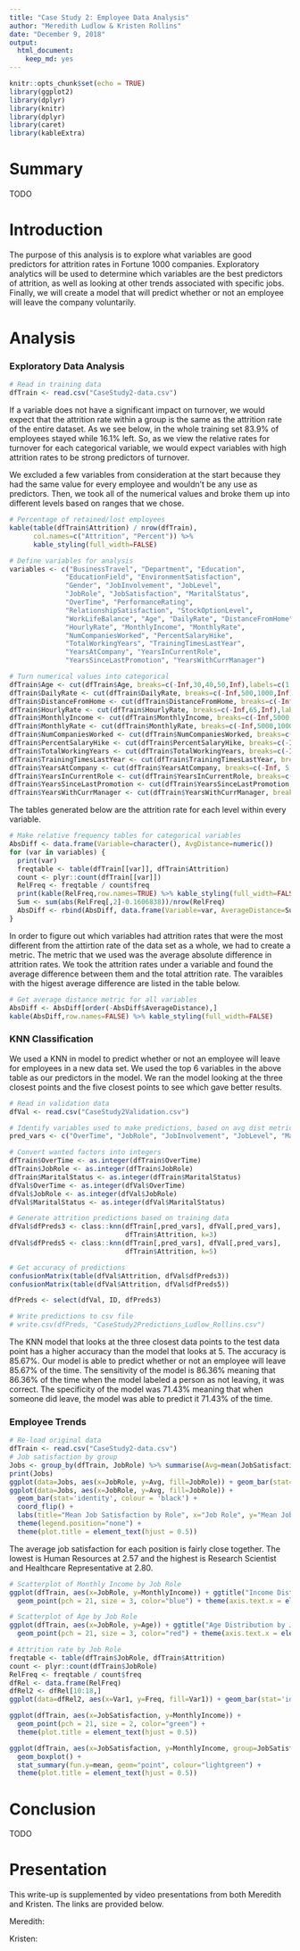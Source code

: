 ```yaml
---
title: "Case Study 2: Employee Data Analysis"
author: "Meredith Ludlow & Kristen Rollins"
date: "December 9, 2018"
output:
  html_document:
    keep_md: yes
---
```


```r
knitr::opts_chunk$set(echo = TRUE)
library(ggplot2)
library(dplyr)
library(knitr)
library(dplyr)
library(caret)
library(kableExtra)
```

# Summary

TODO 

# Introduction

The purpose of this analysis is to explore what variables are good predictors for attrition rates in Fortune 1000 companies. Exploratory analytics will be used to determine which variables are the best predictors of attrition, as well as looking at other trends associated with specific jobs. Finally, we will create a model that will predict whether or not an employee will leave the company voluntarily.

# Analysis

### Exploratory Data Analysis

```r
# Read in training data
dfTrain <- read.csv("CaseStudy2-data.csv")
```

If a variable does not have a significant impact on turnover, we would expect that the attrition rate within a group is the same as the attrition rate of the entire dataset. As we see below, in the whole training set 83.9% of employees stayed while 16.1% left. So, as we view the relative rates for turnover for each categorical variable, we would expect variables with high attrition rates to be strong predictors of turnover. 

We excluded a few variables from consideration at the start because they had the same value for every employee and wouldn't be any use as predictors. Then, we took all of the numerical values and broke them up into different levels based on ranges that we chose.

```r
# Percentage of retained/lost employees
kable(table(dfTrain$Attrition) / nrow(dfTrain), 
      col.names=c("Attrition", "Percent")) %>% 
      kable_styling(full_width=FALSE)

# Define variables for analysis
variables <- c("BusinessTravel", "Department", "Education", 
              "EducationField", "EnvironmentSatisfaction",
              "Gender", "JobInvolvement", "JobLevel",
              "JobRole", "JobSatisfaction", "MaritalStatus",
              "OverTime", "PerformanceRating", 
              "RelationshipSatisfaction", "StockOptionLevel", 
              "WorkLifeBalance", "Age", "DailyRate", "DistanceFromHome", 
              "HourlyRate", "MonthlyIncome", "MonthlyRate", 
              "NumCompaniesWorked", "PercentSalaryHike",
              "TotalWorkingYears", "TrainingTimesLastYear", 
              "YearsAtCompany", "YearsInCurrentRole", 
              "YearsSinceLastPromotion", "YearsWithCurrManager")

# Turn numerical values into categorical
dfTrain$Age <- cut(dfTrain$Age, breaks=c(-Inf,30,40,50,Inf),labels=c(1,2,3,4))
dfTrain$DailyRate <- cut(dfTrain$DailyRate, breaks=c(-Inf,500,1000,Inf),labels=c(1,2,3))
dfTrain$DistanceFromHome <- cut(dfTrain$DistanceFromHome, breaks=c(-Inf,10,Inf),labels=c(1,2))
dfTrain$HourlyRate <- cut(dfTrain$HourlyRate, breaks=c(-Inf,65,Inf),labels=c(1,2))
dfTrain$MonthlyIncome <- cut(dfTrain$MonthlyIncome, breaks=c(-Inf,5000,10000,15000,Inf),labels=c(1,2,3,4))
dfTrain$MonthlyRate <- cut(dfTrain$MonthlyRate, breaks=c(-Inf,5000,10000,15000,20000,Inf),labels=c(1,2,3,4,5))
dfTrain$NumCompaniesWorked <- cut(dfTrain$NumCompaniesWorked, breaks=c(-Inf,4,Inf),labels=c(1,2))
dfTrain$PercentSalaryHike <- cut(dfTrain$PercentSalaryHike, breaks=c(-Inf, 13, 17, Inf), labels=c(1, 2, 3))
dfTrain$TotalWorkingYears <- cut(dfTrain$TotalWorkingYears, breaks=c(-Inf, 10, 20, Inf), labels=c(1, 2, 3))
dfTrain$TrainingTimesLastYear <- cut(dfTrain$TrainingTimesLastYear, breaks=c(-Inf, 1, 4, Inf), labels=c(1, 2, 3))
dfTrain$YearsAtCompany <- cut(dfTrain$YearsAtCompany, breaks=c(-Inf, 5, 15, 25, Inf), labels=c(1, 2, 3, 4))
dfTrain$YearsInCurrentRole <- cut(dfTrain$YearsInCurrentRole, breaks=c(-Inf, 5, 10, Inf), labels=c(1, 2, 3))
dfTrain$YearsSinceLastPromotion <- cut(dfTrain$YearsSinceLastPromotion, breaks=c(-Inf, 2, 7, Inf), labels=c(1, 2, 3))
dfTrain$YearsWithCurrManager <- cut(dfTrain$YearsWithCurrManager, breaks=c(-Inf, 5, 10, Inf), labels=c(1, 2, 3))
```

The tables generated below are the attrition rate for each level within every variable.

```r
# Make relative frequency tables for categorical variables
AbsDiff <- data.frame(Variable=character(), AvgDistance=numeric())
for (var in variables) {
  print(var)
  freqtable <- table(dfTrain[[var]], dfTrain$Attrition)
  count <- plyr::count(dfTrain[[var]])
  RelFreq <- freqtable / count$freq
  print(kable(RelFreq,row.names=TRUE) %>% kable_styling(full_width=FALSE))
  Sum <- sum(abs(RelFreq[,2]-0.1606838))/nrow(RelFreq)
  AbsDiff <- rbind(AbsDiff, data.frame(Variable=var, AverageDistance=Sum))
}
```

In order to figure out which variables had attrition rates that were the most different from the attirtion rate of the data set as a whole, we had to create a metric. The metric that we used was the average absolute difference in attrition rates. We took the attrition rates under a variable and found the average difference between them and the total attrition rate. The varaibles with the higest average difference are listed in the table below.

```r
# Get average distance metric for all variables
AbsDiff <- AbsDiff[order(-AbsDiff$AverageDistance),]
kable(AbsDiff,row.names=FALSE) %>% kable_styling(full_width=FALSE)
```

### KNN Classification

We used a KNN in model to predict whether or not an employee will leave for employees in a new data set. We used the top 6 variables in the above table as our predictors in the model. We ran the model looking at the three closest points and the five closest points to see which gave better results.

```r
# Read in validation data
dfVal <- read.csv("CaseStudy2Validation.csv")

# Identify variables used to make predictions, based on avg dist metric
pred_vars <- c("OverTime", "JobRole", "JobInvolvement", "JobLevel", "MaritalStatus","WorkLifeBalance")

# Convert wanted factors into integers
dfTrain$OverTime <- as.integer(dfTrain$OverTime)
dfTrain$JobRole <- as.integer(dfTrain$JobRole)
dfTrain$MaritalStatus <- as.integer(dfTrain$MaritalStatus)
dfVal$OverTime <- as.integer(dfVal$OverTime)
dfVal$JobRole <- as.integer(dfVal$JobRole)
dfVal$MaritalStatus <- as.integer(dfVal$MaritalStatus)

# Generate attrition predictions based on training data
dfVal$dfPreds3 <- class::knn(dfTrain[,pred_vars], dfVal[,pred_vars], 
                             dfTrain$Attrition, k=3)
dfVal$dfPreds5 <- class::knn(dfTrain[,pred_vars], dfVal[,pred_vars], 
                             dfTrain$Attrition, k=5)

# Get accuracy of predictions
confusionMatrix(table(dfVal$Attrition, dfVal$dfPreds3))
confusionMatrix(table(dfVal$Attrition, dfVal$dfPreds5))

dfPreds <- select(dfVal, ID, dfPreds3)

# Write predictions to csv file
# write.csv(dfPreds, "CaseStudy2Predictions_Ludlow_Rollins.csv")
```

The KNN model that looks at the three closest data points to the test data point has a higher accuracy than the model that looks at 5. The accuracy is 85.67%. Our model is able to predict whether or not an employee will leave 85.67% of the time. The sensitivity of the model is 86.36% meaning that 86.36% of the time when the model labeled a person as not leaving, it was correct. The specificity of the model was 71.43% meaning that when someone did leave, the model was able to predict it 71.43% of the time. 

### Employee Trends

```r
# Re-load original data
dfTrain <- read.csv("CaseStudy2-data.csv")
# Job satisfaction by group
Jobs <- group_by(dfTrain, JobRole) %>% summarise(Avg=mean(JobSatisfaction, na.rm=TRUE))
print(Jobs)
ggplot(data=Jobs, aes(x=JobRole, y=Avg, fill=JobRole)) + geom_bar(stat='identity', colour = 'black') + coord_flip() + ggtitle("Average Job Satisfaction by Job") + xlab("Job Type") + ylab("Average Satisfaction") + theme(legend.position="none") + theme(plot.title = element_text(hjust = 0.5))
ggplot(data=Jobs, aes(x=JobRole, y=Avg, fill=JobRole)) + 
  geom_bar(stat='identity', colour = 'black') + 
  coord_flip() + 
  labs(title="Mean Job Satisfaction by Role", x="Job Role", y="Mean Job Satisfaction") +
  theme(legend.position="none") + 
  theme(plot.title = element_text(hjust = 0.5))
```

The average job satisfaction for each position is fairly close together. The lowest is Human Resources at 2.57 and the highest is Research Scientist and Healthcare Representative at 2.80. 


```r
# Scatterplot of Monthly Income by Job Role
ggplot(dfTrain, aes(x=JobRole, y=MonthlyIncome)) + ggtitle("Income Distribution by Job Type") + xlab("Job Type") + ylab("Monthly Income") + 
  geom_point(pch = 21, size = 3, color="blue") + theme(axis.text.x = element_text(angle = 50, hjust = 1))

# Scatterplot of Age by Job Role
ggplot(dfTrain, aes(x=JobRole, y=Age)) + ggtitle("Age Distribution by Job Type") + xlab("Job Type") + ylab("Age") + 
  geom_point(pch = 21, size = 3, color="red") + theme(axis.text.x = element_text(angle = 50, hjust = 1))

# Attrition rate by Job Role
freqtable <- table(dfTrain$JobRole, dfTrain$Attrition)
count <- plyr::count(dfTrain$JobRole)
RelFreq <- freqtable / count$freq
dfRel <- data.frame(RelFreq)
dfRel2 <- dfRel[10:18,]
ggplot(data=dfRel2, aes(x=Var1, y=Freq, fill=Var1)) + geom_bar(stat='identity', colour = 'black') + coord_flip() + ggtitle("Attrition Rate per Job Type") + ylab("Attrition Rate") + xlab("Job Type") + theme(legend.position="none") + theme(plot.title = element_text(hjust = 0.5))

ggplot(dfTrain, aes(x=JobSatisfaction, y=MonthlyIncome)) + 
  geom_point(pch = 21, size = 2, color="green") +
  theme(plot.title = element_text(hjust = 0.5))

ggplot(dfTrain, aes(x=JobSatisfaction, y=MonthlyIncome, group=JobSatisfaction)) +
  geom_boxplot() +
  stat_summary(fun.y=mean, geom="point", colour="lightgreen") +
  theme(plot.title = element_text(hjust = 0.5))

```



# Conclusion

TODO

# Presentation

This write-up is supplemented by video presentations from both Meredith and Kristen. The links are provided below.

Meredith: 

Kristen: 
